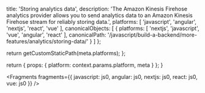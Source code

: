 
  title: 'Storing analytics data',
  description: 'The Amazon Kinesis Firehose analytics provider allows you to send analytics data to an Amazon Kinesis Firehose stream for reliably storing data.',
  platforms: [
    'javascript',
    'angular',
    'nextjs',
    'react',
    'vue'
  ],
  canonicalObjects: [
    {
      platforms: [
        'nextjs',
        'javascript',
        'vue',
        'angular',
        'react'
      ],
      canonicalPath: '/javascript/build-a-backend/more-features/analytics/storing-data/'
    }
  ]
};

  return getCustomStaticPath(meta.platforms);
};

  return {
    props: {
      platform: context.params.platform,
      meta
    }
  };
}


<Fragments
  fragments={{
    javascript: js0,
    angular: js0,
    nextjs: js0,
    react: js0,
    vue: js0
  }}
/>
